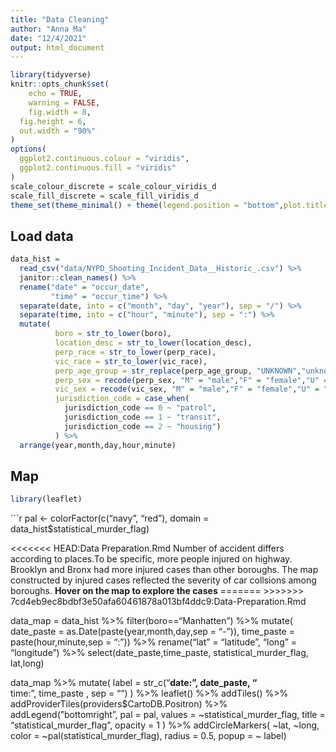 ```yaml
---
title: "Data Cleaning"
author: "Anna Ma"
date: "12/4/2021"
output: html_document
---
```


```r
library(tidyverse)
knitr::opts_chunk$set(
	echo = TRUE,
	warning = FALSE,
	fig.width = 8, 
  fig.height = 6,
  out.width = "90%"
)
options(
  ggplot2.continuous.colour = "viridis",
  ggplot2.continuous.fill = "viridis"
)
scale_colour_discrete = scale_colour_viridis_d
scale_fill_discrete = scale_fill_viridis_d
theme_set(theme_minimal() + theme(legend.position = "bottom",plot.title = element_text(face = "bold")))
```

## Load data

```r
data_hist = 
  read_csv("data/NYPD_Shooting_Incident_Data__Historic_.csv") %>%
  janitor::clean_names() %>%
  rename("date" = "occur_date",
         "time" = "occur_time") %>%
  separate(date, into = c("month", "day", "year"), sep = "/") %>%
  separate(time, into = c("hour", "minute"), sep = ":") %>% 
  mutate(
          boro = str_to_lower(boro),
          location_desc = str_to_lower(location_desc),
          perp_race = str_to_lower(perp_race),
          vic_race = str_to_lower(vic_race),
          perp_age_group = str_replace(perp_age_group, "UNKNOWN","unknown"),
          perp_sex = recode(perp_sex, "M" = "male","F" = "female","U" = "unknown"), 
          vic_sex = recode(vic_sex, "M" = "male","F" = "female","U" = "unknown"),
          jurisdiction_code = case_when(
            jurisdiction_code == 0 ~ "patrol", 
            jurisdiction_code == 1 ~ "transit",
            jurisdiction_code == 2 ~ "housing")
          ) %>% 
  arrange(year,month,day,hour,minute)
```

## Map

```r
library(leaflet)
```



```r
pal <- colorFactor(c("navy", "red"), domain = data_hist$statistical_murder_flag)

<<<<<<< HEAD:Data Preparation.Rmd
Number of accident differs according to places.To be specific, more people injured on highway. Brooklyn and Bronx had more injured cases than other boroughs. The map constructed by injured cases reflected the severity of car collsions among boroughs. **Hover on the map to explore the cases**
=======
>>>>>>> 7cd4eb9ec8bdbf3e50afa60461878a013bf4ddc9:Data-Preparation.Rmd

data_map = 
  data_hist %>%
  filter(boro=="Manhatten") %>% 
  mutate(
    date_paste = as.Date(paste(year,month,day,sep = "-")),
    time_paste = paste(hour,minute,sep = ":")) %>% 
  rename("lat" = "latitude",
         "long" = "longitude") %>%
  select(date_paste,time_paste, statistical_murder_flag, lat,long)
  

data_map %>% 
  mutate(
    label = str_c("<b>date: ", date_paste, "</b><br>time: ", time_paste , sep = "") ) %>%
  leaflet() %>% 
  addTiles() %>%
  addProviderTiles(providers$CartoDB.Positron) %>% 
  addLegend("bottomright", pal = pal, values = ~statistical_murder_flag,
    title = "statistical_murder_flag",
    opacity = 1
  ) %>% 
  addCircleMarkers(
    ~lat, ~long,
    color = ~pal(statistical_murder_flag),
    radius = 0.5,
    popup = ~ label) 
